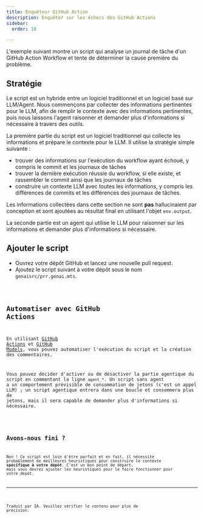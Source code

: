 ```yaml
---
title: Enquêteur GitHub Action
description: Enquêter sur les échecs des GitHub Actions
sidebar:
  order: 10

---
```



L'exemple suivant montre un script qui analyse un journal de tâche d'un GitHub Action Workflow et tente de déterminer la cause première du problème.

## Stratégie

Le script est un hybride entre un logiciel traditionnel et un logiciel basé sur LLM/Agent. Nous commençons par collecter des informations pertinentes pour le LLM, afin de remplir le contexte avec des informations pertinentes, puis nous laissons l'agent raisonner et demander plus d'informations si nécessaire à travers des outils.

La première partie du script est un logiciel traditionnel qui collecte les informations et prépare le contexte pour le LLM. Il utilise la stratégie simple suivante :

* trouver des informations sur l'exécution du workflow ayant échoué, y compris le commit et les journaux de tâches
* trouver la dernière exécution réussie du workflow, si elle existe, et rassembler le commit ainsi que les journaux de tâches
* construire un contexte LLM avec toutes les informations, y compris les différences de commits et les différences des journaux de tâches.

Les informations collectées dans cette section ne sont **pas** hallucinaient par conception et sont ajoutées au résultat final en utilisant l'objet `env.output`.

La seconde partie est un agent qui utilise le LLM pour raisonner sur les informations et demander plus d'informations si nécessaire.

## Ajouter le script

* Ouvrez votre dépôt GitHub et lancez une nouvelle pull request.
* Ajoutez le script suivant à votre dépôt sous le nom `genaisrc/prr.genai.mts`.

<Code code={source} wrap={true} lang="ts" title="gai.genai.mts" />

## Automatiser avec GitHub Actions

En utilisant [GitHub Actions](https://docs.github.com/en/actions) et [GitHub Models](https://docs.github.com/en/github-models),
vous pouvez automatiser l'exécution du script et la création des commentaires.

Vous pouvez décider d'activer ou de désactiver la partie agentique du script en commentant la ligne `agent_*`. Un script sans agent a un comportement prévisible de consommation de jetons (c'est un appel LLM) ; un script agentique entrera dans une boucle et consommera plus de jetons, mais il sera capable de demander plus d'informations si nécessaire.

<Code code={gasource} wrap={true} lang="yaml" title="gai.yml" />

## Avons-nous fini ?

Non ! Ce script est loin d'être parfait et en fait, il nécessite probablement de meilleures heuristiques pour construire le contexte **spécifique à votre dépôt**. C'est un bon point de départ, mais vous devrez ajuster les heuristiques pour le faire fonctionner pour votre dépôt.

<hr />

Traduit par IA. Veuillez vérifier le contenu pour plus de précision.
